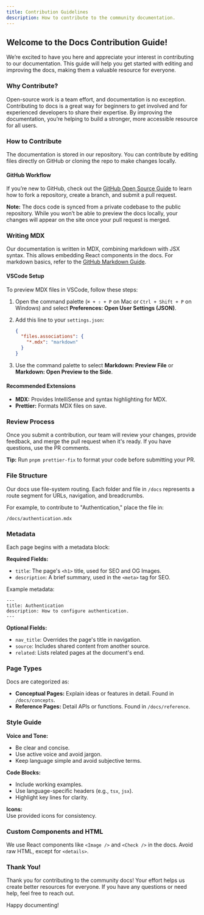 ```yaml
---
title: Contribution Guidelines
description: How to contribute to the community documentation.
---
```


## Welcome to the Docs Contribution Guide!

We’re excited to have you here and appreciate your interest in contributing to our documentation. This guide will help you get started with editing and improving the docs, making them a valuable resource for everyone.

### Why Contribute?

Open-source work is a team effort, and documentation is no exception. Contributing to docs is a great way for beginners to get involved and for experienced developers to share their expertise. By improving the documentation, you’re helping to build a stronger, more accessible resource for all users.

### How to Contribute

The documentation is stored in our repository. You can contribute by editing files directly on GitHub or cloning the repo to make changes locally.

#### GitHub Workflow

If you’re new to GitHub, check out the [GitHub Open Source Guide](https://guides.github.com/activities/contributing-to-open-source/) to learn how to fork a repository, create a branch, and submit a pull request.

**Note:** The docs code is synced from a private codebase to the public repository. While you won’t be able to preview the docs locally, your changes will appear on the site once your pull request is merged.

### Writing MDX

Our documentation is written in MDX, combining markdown with JSX syntax. This allows embedding React components in the docs. For markdown basics, refer to the [GitHub Markdown Guide](https://guides.github.com/features/mastering-markdown/).

#### VSCode Setup

To preview MDX files in VSCode, follow these steps:

1. Open the command palette (`⌘ + ⇧ + P` on Mac or `Ctrl + Shift + P` on Windows) and select **Preferences: Open User Settings (JSON)**.
2. Add this line to your `settings.json`:

   ```json
   {
     "files.associations": {
       "*.mdx": "markdown"
     }
   }
   ```

3. Use the command palette to select **Markdown: Preview File** or **Markdown: Open Preview to the Side**.

#### Recommended Extensions

- **MDX:** Provides IntelliSense and syntax highlighting for MDX.
- **Prettier:** Formats MDX files on save.

### Review Process

Once you submit a contribution, our team will review your changes, provide feedback, and merge the pull request when it's ready. If you have questions, use the PR comments.

**Tip:** Run `pnpm prettier-fix` to format your code before submitting your PR.

### File Structure

Our docs use file-system routing. Each folder and file in `/docs` represents a route segment for URLs, navigation, and breadcrumbs.

For example, to contribute to "Authentication," place the file in:

```
/docs/authentication.mdx
```

### Metadata

Each page begins with a metadata block:

**Required Fields:**

- `title`: The page's `<h1>` title, used for SEO and OG Images.
- `description`: A brief summary, used in the `<meta>` tag for SEO.

Example metadata:

```mdx
---
title: Authentication
description: How to configure authentication.
---
```

**Optional Fields:**

- `nav_title`: Overrides the page's title in navigation.
- `source`: Includes shared content from another source.
- `related`: Lists related pages at the document's end.

### Page Types

Docs are categorized as:

- **Conceptual Pages:** Explain ideas or features in detail. Found in `/docs/concepts`.
- **Reference Pages:** Detail APIs or functions. Found in `/docs/reference`.

### Style Guide

**Voice and Tone:**

- Be clear and concise.
- Use active voice and avoid jargon.
- Keep language simple and avoid subjective terms.

**Code Blocks:**

- Include working examples.
- Use language-specific headers (e.g., `tsx`, `jsx`).
- Highlight key lines for clarity.

**Icons:**  
Use provided icons for consistency.

### Custom Components and HTML

We use React components like `<Image />` and `<Check />` in the docs. Avoid raw HTML, except for `<details>`.

### Thank You!

Thank you for contributing to the community docs! Your effort helps us create better resources for everyone. If you have any questions or need help, feel free to reach out.

Happy documenting!
